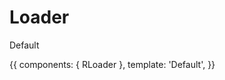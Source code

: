 

<Meta title="Loader" component={RLoader} />

# Loader

<ArgsTable of={RLoader} />

Default

<Canvas>
  <Story name="Index">
    {{
      components: { RLoader },
      template: '<r-app><r-loader>Default</r-loader></r-app>',
    }}
  </Story>
</Canvas>

